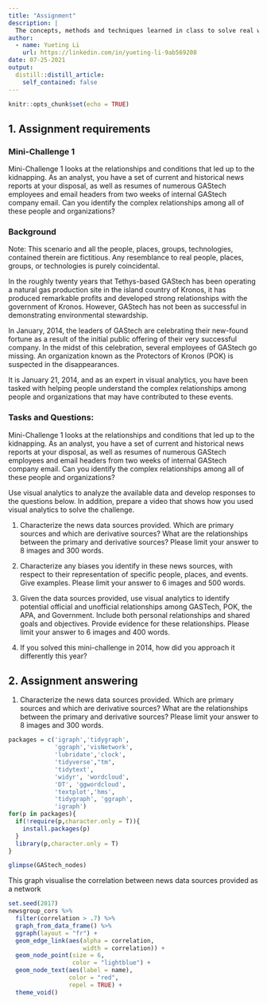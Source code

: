 ```yaml
---
title: "Assignment"
description: |
  The concepts, methods and techniques learned in class to solve real world problem using visual analytics techniques.
author:
  - name: Yueting Li
    url: https://linkedin.com/in/yueting-li-9ab569208
date: 07-25-2021
output:
  distill::distill_article:
    self_contained: false
---
```


```r
knitr::opts_chunk$set(echo = TRUE)
```

## 1. Assignment requirements
### Mini-Challenge 1
Mini-Challenge 1 looks at the relationships and conditions that led up to the kidnapping. As an analyst, you have a set of current and historical news reports at your disposal, as well as resumes of numerous GAStech employees and email headers from two weeks of internal GAStech company email. Can you identify the complex relationships among all of these people and organizations?

### Background
Note: This scenario and all the people, places, groups, technologies, contained therein are fictitious. Any resemblance to real people, places, groups, or technologies is purely coincidental.

In the roughly twenty years that Tethys-based GAStech has been operating a natural gas production site in the island country of Kronos, it has produced remarkable profits and developed strong relationships with the government of Kronos. However, GAStech has not been as successful in demonstrating environmental stewardship.

In January, 2014, the leaders of GAStech are celebrating their new-found fortune as a result of the initial public offering of their very successful company. In the midst of this celebration, several employees of GAStech go missing. An organization known as the Protectors of Kronos (POK) is suspected in the disappearances.

It is January 21, 2014, and as an expert in visual analytics, you have been tasked with helping people understand the complex relationships among people and organizations that may have contributed to these events.

### Tasks and Questions:
Mini-Challenge 1 looks at the relationships and conditions that led up to the kidnapping. As an analyst, you have a set of current and historical news reports at your disposal, as well as resumes of numerous GAStech employees and email headers from two weeks of internal GAStech company email. Can you identify the complex relationships among all of these people and organizations?

Use visual analytics to analyze the available data and develop responses to the questions below. In addition, prepare a video that shows how you used visual analytics to solve the challenge. 

1) Characterize the news data sources provided. Which are primary sources and which are derivative sources? What are the relationships between the primary and derivative sources? Please limit your answer to 8 images and 300 words.

2) Characterize any biases you identify in these news sources, with respect to their representation of specific people, places, and events. Give examples. Please limit your answer to 6 images and 500 words.

3) Given the data sources provided, use visual analytics to identify potential official and unofficial relationships among GASTech, POK, the APA, and Government. Include both personal relationships and shared goals and objectives. Provide evidence for these relationships. Please limit your answer to 6 images and 400 words.

4) If you solved this mini-challenge in 2014, how did you approach it differently this year?

## 2. Assignment answering
1) Characterize the news data sources provided. Which are primary sources and which are derivative sources? What are the relationships between the primary and derivative sources? Please limit your answer to 8 images and 300 words.

```r
packages = c('igraph','tidygraph',
             'ggraph','visNetwork',
             'lubridate','clock',
             'tidyverse',"tm",
             'tidytext', 
             'widyr', 'wordcloud',
             'DT', 'ggwordcloud', 
             'textplot','hms',
             'tidygraph', 'ggraph',
             'igraph')
for(p in packages){
  if(!require(p,character.only = T)){
    install.packages(p)
  }
  library(p,character.only = T)
}
```

```r
glimpse(GAStech_nodes)
```

This graph visualise the correlation between news data sources provided as a network
```r
set.seed(2017)
newsgroup_cors %>%
  filter(correlation > .7) %>%
  graph_from_data_frame() %>%
  ggraph(layout = "fr") +
  geom_edge_link(aes(alpha = correlation, 
                     width = correlation)) +
  geom_node_point(size = 6, 
                  color = "lightblue") +
  geom_node_text(aes(label = name),
                 color = "red",
                 repel = TRUE) +
  theme_void()

```
